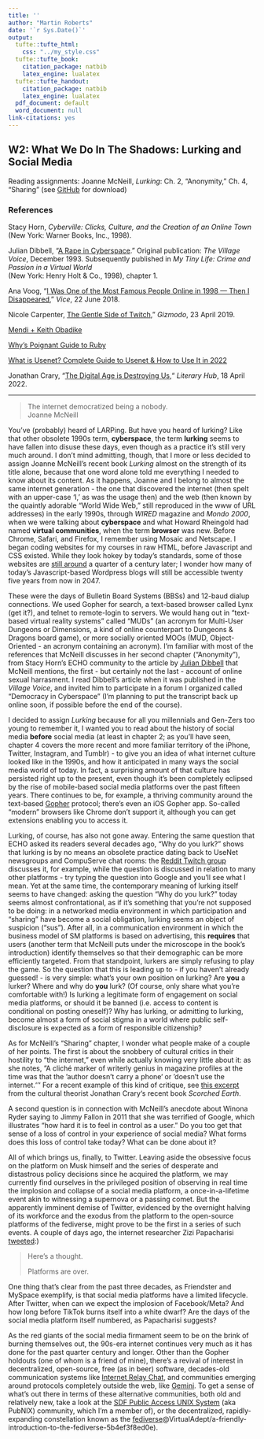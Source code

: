 ```yaml
---
title: ''
author: "Martin Roberts"
date: '`r Sys.Date()`'
output:
  tufte::tufte_html:
    css: "../my_style.css"
  tufte::tufte_book:
    citation_package: natbib
    latex_engine: lualatex
  tufte::tufte_handout:
    citation_package: natbib
    latex_engine: lualatex
  pdf_document: default
  word_document: null
link-citations: yes
---
```

## W2: What We Do In The Shadows: Lurking and Social Media

Reading assignments: Joanne McNeill, *Lurking*: Ch. 2, "Anonymity," Ch. 4, "Sharing" (see [GitHub](https://github.com/mroberts1/social-mobilities-fall-22/tree/main/pdf) for download)

### References

Stacy Horn, _Cyberville: Clicks, Culture, and the Creation of an Online Town_ (New York: Warner Books, Inc., 1998).

Julian Dibbell, "[A Rape in Cyberspace](http://www.juliandibbell.com/articles/a-rape-in-cyberspace/)." Original publication: _The Village Voice_, December 1993. Subsequently published in _My Tiny Life: Crime and Passion in a Virtual World_  
(New York: Henry Holt & Co., 1998), chapter 1.

Ana Voog, "[I Was One of the Most Famous People Online in 1998 — Then I Disappeared](https://www.vice.com/en/article/ywe9wv/anacam-anna-voog-livestream-web-cam-art)," _Vice_, 22 June 2018.

Nicole Carpenter, [The Gentle Side of Twitch](https://gizmodo.com/the-gentle-side-of-twitch-1834215442)," _Gizmodo_, 23 April 2019.

[Mendi + Keith Obadike](http://blacksoundart.com)  

[Why's Poignant Guide to Ruby](https://poignant.guide/)

[What is Usenet? Complete Guide to Usenet & How to Use It in 2022](https://www.vpnmentor.com/blog/what-is-usenet-complete-guide/)

Jonathan Crary, “[The Digital Age is Destroying Us](https://lithub.com/the-digital-age-is-destroying-us/),“ _Literary Hub_, 18 April 2022.

***  

> The internet democratized being a nobody.  
> Joanne McNeill

You've (probably) heard of LARPing. But have you heard of lurking? Like that other obsolete 1990s term, **cyberspace**, the term **lurking** seems to have fallen into disuse these days, even though as a practice it's still very much around. I don't mind admitting, though, that I more or less decided to assign Joanne McNeill's recent book _Lurking_ almost on the strength of its title alone, because that one word alone told me everything I needed to know about its content. As it happens, Joanne and I belong to almost the same internet generation - the one that discovered the internet (then spelt with an upper-case 'I,' as was the usage then) and the web (then known by the quaintly adorable "World Wide Web," still reproduced in the www of URL addresses) in the early 1990s, through _WIRED_ magazine and _Mondo 2000_, when we were talking about **cyberspace** and what Howard Rheingold had named **virtual communities**, when the term **browser** was new. Before Chrome, Safari, and Firefox, I remember using Mosaic and Netscape. I began coding websites for my courses in raw HTML, before Javascript and CSS existed. While they look hokey by today's standards, some of those websites are [still around](http://web.mit.edu/21l.015/spring97/index.html) a quarter of a century later; I wonder how many of today's Javascript-based Wordpress blogs will still be accessible twenty five years from now in 2047.

These were the days of Bulletin Board Systems (BBSs) and 12-baud dialup connections. We used Gopher for search, a text-based browser called Lynx (get it?), and telnet to remote-login to servers. We would hang out in "text-based virtual reality systems" called "MUDs" (an acronym for Multi-User Dungeons or Dimensions, a kind of online counterpart to Dungeons & Dragons board game), or more socially oriented MOOs (MUD, Object-Oriented - an acronym containing an acronym). I'm familiar with most of the references that McNeill discusses in her second chapter ("Anonymity"), from Stacy Horn's ECHO community to the article by [Julian Dibbell](http://www.juliandibbell.com/articles/a-rape-in-cyberspace/) that McNeill mentions, the first - but certainly not the last - account of online sexual harrasment. I read Dibbell's article when it was published in the _Village Voice_, and invited him to participate in a forum I organized called "Democracy in Cyberspace" (I'm planning to put the transcript back up online soon, if possible before the end of the course).

I decided to assign _Lurking_ because for all you millennials and Gen-Zers too young to remember it, I wanted you to read about the history of social media **before** social media (at least in chapter 2; as you'll have seen, chapter 4 covers the more recent and more familiar territory of the iPhone, Twitter, Instagram, and Tumblr) - to give you an idea of what internet culture looked like in the 1990s, and how it anticipated in many ways the social media world of today. In fact, a surprising amount of that culture has persisted right up to the present, even though it's been completely eclipsed by the rise of mobile-based social media platforms over the past fifteen years. There continues to be, for example, a thriving community around the text-based [Gopher](http://gopher.floodgap.com/overbite/) protocol; there's even an iOS Gopher app. So-called "modern" browsers like Chrome don't support it, although you can get extensions enabling you to access it.

Lurking, of course, has also not gone away. Entering the same question that ECHO asked its readers several decades ago, "Why do you lurk?" shows that lurking is by no means an obsolete practice dating back to UseNet newsgroups and CompuServe chat rooms: the [Reddit Twitch group](https://www.reddit.com/r/Twitch/comments/2pndyv/why_do_you_lurk/) discusses it, for example, while the question is discussed in relation to many other platforms - try typing the question into Google and you'll see what I mean. Yet at the same time, the contemporary meaning of lurking itself seems to have changed: asking the question "Why do you lurk?" today seems almost confrontational, as if it's something that you're not supposed to be doing: in a networked media environment in which participation and "sharing" have become a social obligation, lurking seems an object of suspicion ("sus"). After all, in a communication environment in which the business model of SM platforms is based on advertising, this **requires** that users (another term that McNeill puts under the microscope in the book's introduction) identify themselves so that their demographic can be more efficiently targeted. From that standpoint, lurkers are simply refusing to play the game. So the question that this is leading up to - if you haven't already guessed! - is very simple: what's your own position on lurking? Are **you** a lurker? Where and why do **you** lurk? (Of course, only share what you're comfortable with!) Is lurking a legitimate form of engagement on social media platforms, or should it be banned (i.e. access to content is conditional on posting oneself)? Why has lurking, or admitting to lurking, become almost a form of social stigma in a world where public self-disclosure is expected as a form of responsible citizenship?

As for McNeill's "Sharing" chapter, I wonder what people make of a couple of her points. The first is about the snobbery of cultural critics in their hostility to "the internet," even while actually knowing very little about it: as she notes, ”A cliché marker of writerly genius in magazine profiles at the time was that the ‘author doesn’t carry a phone‘ or ‘doesn’t use the internet.‘‘‘ For a recent example of this kind of critique, see [this excerpt](https://lithub.com/the-digital-age-is-destroying-us/) from the cultural theorist Jonathan Crary‘s recent book _Scorched Earth_.

A second question is in connection with McNeill's anecdote about Winona Ryder saying to Jimmy Fallon in 2011 that she was terrified of Google, which illustrates "how hard it is to feel in control as a user." Do you too get that sense of a loss of control in your experience of social media? What forms does this loss of control take today? What can be done about it?

All of which brings us, finally, to Twitter. Leaving aside the obsessive focus on the platform on Musk himself and the series of desperate and distastrous policy decisions since he acquired the platform, we may currently find ourselves in the privileged position of observing in real time the implosion and collapse of a social media platform, a once-in-a-lifetime event akin to witnessing a supernova or a passing comet. But the apparently imminent demise of Twitter, evidenced by the overnight halving of its workforce and the exodus from the platform to the open-source platforms of the fediverse, might prove to be the first in a series of such events. A couple of days ago, the internet researcher Zizi Papacharisi [tweeted](https://twitter.com/zizip/status/1589106474168782848?s=20&t=xt2KmRTR7X7xKgO4kpz_kw):)

> Here's a thought.  
>  
> Platforms are over.

One thing that's clear from the past three decades, as Friendster and MySpace exemplify, is that social media platforms have a limited lifecycle. After Twitter, when can we expect the implosion of Facebook/Meta? And how long before TikTok burns itself into a white dwarf? Are the days of the social media platform itself numbered, as Papacharisi suggests?

As the red giants of the social media firmament seem to be on the brink of burning themselves out, the 90s-era internet continues very much as it has done for the past quarter century and longer. Other than the Gopher holdouts (one of whom is a friend of mine), there's a revival of interest in decentralized, open-source, free (as in beer) software, decades-old communication systems like [Internet Relay Chat](https://libera.chat/), and communities emerging around protocols completely outside the web, like [Gemini](https://gemini.circumlunar.space/). To get a sense of what's out there in terms of these alternative communities, both old and relatively new, take a look at the [SDF Public Access UNIX System](https://sdf.org/) (aka PubNIX) community, which I'm a member of), or the decentralized, rapidly-expanding constellation known as the [fediverse](https://medium.com/)@VirtualAdept/a-friendly-introduction-to-the-fediverse-5b4ef3f8ed0e).